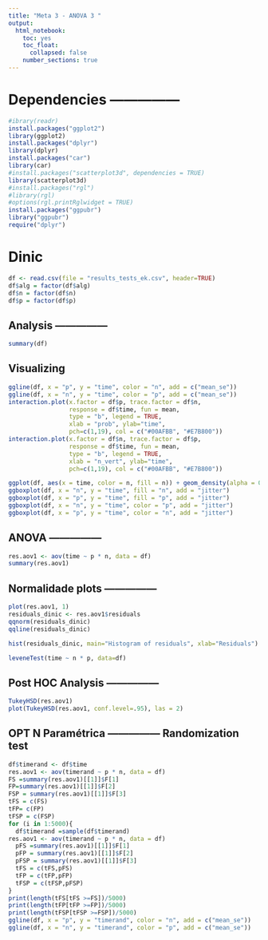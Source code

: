 ```yaml
---
title: "Meta 3 - ANOVA 3 "
output: 
  html_notebook: 
    toc: yes
    toc_float:
      collapsed: false
    number_sections: true
---
```


# Dependencies ---------------

```r
#ibrary(readr)
install.packages("ggplot2")
library(ggplot2)
install.packages("dplyr")
library(dplyr)
install.packages("car")
library(car)
#install.packages("scatterplot3d", dependencies = TRUE)
library(scatterplot3d)
#install.packages("rgl")
#library(rgl)
#options(rgl.printRglwidget = TRUE)
install.packages("ggpubr")
library("ggpubr")
require("dplyr")
```

# Dinic

```r
df <- read.csv(file = "results_tests_ek.csv", header=TRUE)
df$alg = factor(df$alg)
df$n = factor(df$n)
df$p = factor(df$p)
```

## Analysis ---------------

```r
summary(df)
```
## Visualizing

```r
ggline(df, x = "p", y = "time", color = "n", add = c("mean_se"))
ggline(df, x = "n", y = "time", color = "p", add = c("mean_se"))
interaction.plot(x.factor = df$p, trace.factor = df$n, 
                 response = df$time, fun = mean, 
                 type = "b", legend = TRUE, 
                 xlab = "prob", ylab="time",
                 pch=c(1,19), col = c("#00AFBB", "#E7B800"))
interaction.plot(x.factor = df$n, trace.factor = df$p, 
                 response = df$time, fun = mean, 
                 type = "b", legend = TRUE, 
                 xlab = "n_vert", ylab="time",
                 pch=c(1,19), col = c("#00AFBB", "#E7B800"))
```

```r
ggplot(df, aes(x = time, color = n, fill = n)) + geom_density(alpha = 0.1)
ggboxplot(df, x = "n", y = "time", fill = "n", add = "jitter")
ggboxplot(df, x = "p", y = "time", fill = "p", add = "jitter")
ggboxplot(df, x = "n", y = "time", color = "p", add = "jitter")
ggboxplot(df, x = "p", y = "time", color = "n", add = "jitter")
```

## ANOVA ---------------

```r
res.aov1 <- aov(time ~ p * n, data = df)
summary(res.aov1)
```

## Normalidade plots ---------------

```r
plot(res.aov1, 1)
residuals_dinic <- res.aov1$residuals
qqnorm(residuals_dinic)
qqline(residuals_dinic)

hist(residuals_dinic, main="Histogram of residuals", xlab="Residuals")

leveneTest(time ~ n * p, data=df)
```
## Post HOC Analysis ---------------

```r
TukeyHSD(res.aov1)
plot(TukeyHSD(res.aov1, conf.level=.95), las = 2)
```

## OPT N Paramétrica --------------- Randomization test

```r
df$timerand <- df$time
res.aov1 <- aov(timerand ~ p * n, data = df)
FS =summary(res.aov1)[[1]]$F[1]
FP=summary(res.aov1)[[1]]$F[2]
FSP = summary(res.aov1)[[1]]$F[3]
tFS = c(FS)
tFP= c(FP)
tFSP = c(FSP)
for (i in 1:5000){ 
  df$timerand =sample(df$timerand)
res.aov1 <- aov(timerand ~ p * n, data = df)
  pFS =summary(res.aov1)[[1]]$F[1]
  pFP = summary(res.aov1)[[1]]$F[2]
  pFSP = summary(res.aov1)[[1]]$F[3]
  tFS = c(tFS,pFS)
  tFP = c(tFP,pFP)
  tFSP = c(tFSP,pFSP)
}
print(length(tFS[tFS >=FS])/5000)
print(length(tFP[tFP >=FP])/5000)
print(length(tFSP[tFSP >=FSP])/5000)
ggline(df, x = "p", y = "timerand", color = "n", add = c("mean_se"))
ggline(df, x = "n", y = "timerand", color = "p", add = c("mean_se"))
```
